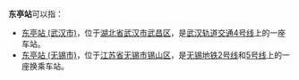 '''东亭站'''可以指：
*[[东亭站_(武汉地铁)|东亭站 (武汉市)]]，位于[[湖北省|湖北省]][[武汉市|武汉市]][[武昌区|武昌区]]，是[[武汉地铁|武汉轨道交通]][[武汉轨道交通4号线|4号线]]上的一座车站。
*[[东亭站_(无锡地铁)|东亭站 (无锡市)]]，位于[[江苏省|江苏省]][[无锡市|无锡市]][[锡山区|锡山区]]，是[[无锡地铁|无锡地铁]][[无锡地铁2号线|2号线]]和[[无锡地铁5号线|5号线]]上的一座换乘车站。

{{disambig|DongT|cat=三字车站名消歧义}}